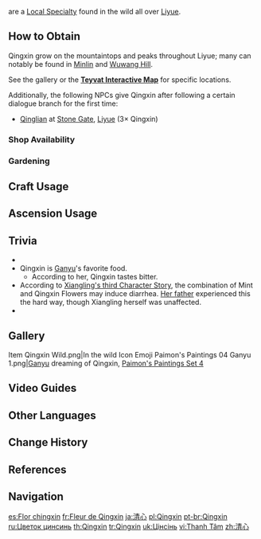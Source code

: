 {{Item Infobox
|id           = 100031
|image        = Item Qingxin.png
|type         = Local Specialty (Liyue)
|group        = Local Specialties
|group2       = Cooking Ingredients
|invCategory  = Materials
|description  = A translucent white flower that only grows on the highest stone peaks. It eschews the warmth and moisture of the plains to gaze out afar from the solitary mountaintops.
|source1      = Found in the heights of [[Liyue]], especially [[Minlin]] and [[Wuwang Hill]]
|source2      = {{Sold By|Qingxin}}
|source3      = [[Gardening]] with [[A Path of Value: Luxuriant Glebe|Luxuriant Glebe]]
}}
{{Lang|'''Qingxin'''|zh=清心|zh_rm=Qīngxīn|zh_tl=Pure Heart}} are a [[Local Specialty]] found in the wild all over [[Liyue]].

==How to Obtain==
Qingxin grow on the mountaintops and peaks throughout Liyue; many can notably be found in [[Minlin]] and [[Wuwang Hill]].

See the gallery or the '''[https://webstatic-sea.mihoyo.com/app/ys-map-sea/index.html#/map/2?shown_types=32 Teyvat Interactive Map]''' for specific locations.

Additionally, the following NPCs give Qingxin after following a certain dialogue branch for the first time:
* [[Qinglian (Stone Gate)|Qinglian]] at [[Stone Gate]], [[Liyue]] (3× Qingxin)

===Shop Availability===
{{Shop Availability}}

===Gardening===
{{Recipe
|type = Luxuriant Glebe
|time = 2d 22h
|Qingxin Seed = 1
|sort = Qingxin Seed
}}

==Craft Usage==
{{Craft Usage}}

==Ascension Usage==
{{Ascension Usage}}

==Trivia==
* {{Mail Attachments by Category List}}
* Qingxin is [[Ganyu]]'s favorite food.
** According to her, Qingxin tastes bitter.
* According to [[Xiangling/Lore#Character Story 3|Xiangling's third Character Story]], the combination of Mint and Qingxin Flowers may induce diarrhea. [[Chef Mao|Her father]] experienced this the hard way, though Xiangling herself was unaffected.
* {{Related Items|type=variant}}

==Gallery==
<gallery>
Item Qingxin Wild.png|In the wild
Icon Emoji Paimon's Paintings 04 Ganyu 1.png|[[Ganyu]] dreaming of Qingxin, [[Paimon's Paintings#Set 4|Paimon's Paintings Set 4]]
</gallery>

==Video Guides==
{{EVT
|video1   = https://youtu.be/GI7FRzGz-T0
|caption1 = Farm Guide (80 total)
}}

==Other Languages==
{{Other Languages
|en      = Qingxin
|zhs     = 清心
|zhs_rm  = Qīngxīn
|zht     = 清心
|zht_rm  = Qīngxīn
|zh_tl   = Pure Heart
|zh_note = {{zh|清心|rm=Qīngxīn}} may also be interpreted as "mind cleansing."
|ja      = 清心
|ja_rm   = Seishin<ref>{{Ref/Quest|Cooking Appointment|note=Japanese Voice-Over}}</ref>
|ja_tl   = Pure Heart
|ko      = {{tt|청심|淸心}}
|ko_tl   = Pure Heart
|es      = Flor chingxin
|es_tl   = Qingxin Flower
|fr      = Fleur de Qingxin
|fr_tl   = Qingxin Flower
|ru      = Цветок цинсинь
|ru_tl   = Qingxin Flower
|th      = Qingxin
|vi      = {{tt|Thanh Tâm|清心}}
|vi_tl   = Pure Heart
|de      = Qingxin
|id      = Qingxin
|pt      = Qingxin
|tr      = Qingxin
|it      = Qingxin
}}

==Change History==
{{Change History|1.0}}

==References==
{{Reflist}}

==Navigation==
{{Material Navbox|type=Local Specialties}}

[[es:Flor chingxin]]
[[fr:Fleur de Qingxin]]
[[ja:清心]]
[[pl:Qingxin]]
[[pt-br:Qingxin]]
[[ru:Цветок цинсинь]]
[[th:Qingxin]]
[[tr:Qingxin]]
[[uk:Цінсінь]]
[[vi:Thanh Tâm]]
[[zh:清心]]